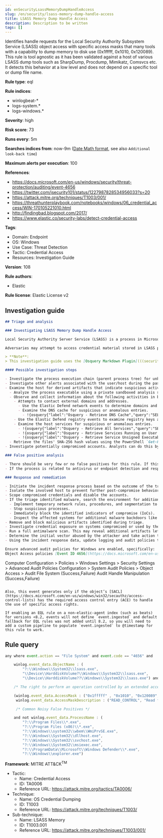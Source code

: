 ```yaml
---
id: enSecurityLsassMemoryDumpHandleAccess
slug: /en/security/lsass-memory-dump-handle-access
title: LSASS Memory Dump Handle Access
description: Description to be written
tags: []
---
```


<div id="lsass-memory-dump-handle-access"></div>

Identifies handle requests for the Local Security Authority Subsystem Service (LSASS) object access with specific access masks that many tools with a capability to dump memory to disk use (0x1fffff, 0x1010, 0x120089). This rule is tool agnostic as it has been validated against a host of various LSASS dump tools such as SharpDump, Procdump, Mimikatz, Comsvcs etc. It detects this behavior at a low level and does not depend on a specific tool or dump file name.

**Rule type**: eql

**Rule indices**:

* winlogbeat-*
* logs-system.*
* logs-windows.*

**Severity**: high

**Risk score**: 73

**Runs every**: 5m

**Searches indices from**: now-9m ([Date Math format](((ref))/common-options.html#date-math), see also <DocLink id="enSecurityRulesUiCreate" section="set-the-rules-schedule">`Additional look-back time`</DocLink>)

**Maximum alerts per execution**: 100

**References**:

* https://docs.microsoft.com/en-us/windows/security/threat-protection/auditing/event-4656
* https://twitter.com/jsecurity101/status/1227987828534956033?s=20
* https://attack.mitre.org/techniques/T1003/001/
* https://threathunterplaybook.com/notebooks/windows/06_credential_access/WIN-170105221010.html
* http://findingbad.blogspot.com/2017/
* https://www.elastic.co/security-labs/detect-credential-access

**Tags**:

* Domain: Endpoint
* OS: Windows
* Use Case: Threat Detection
* Tactic: Credential Access
* Resources: Investigation Guide

**Version**: 108

**Rule authors**:

* Elastic

**Rule license**: Elastic License v2

## Investigation guide

```markdown
## Triage and analysis

### Investigating LSASS Memory Dump Handle Access

Local Security Authority Server Service (LSASS) is a process in Microsoft Windows operating systems that is responsible for enforcing security policy on the system. It verifies users logging on to a Windows computer or server, handles password changes, and creates access tokens.

Adversaries may attempt to access credential material stored in LSASS process memory. After a user logs on, the system generates and stores a variety of credential materials in LSASS process memory. This is meant to facilitate single sign-on (SSO) ensuring a user isn’t prompted each time resource access is requested. These credential materials can be harvested by an adversary using administrative user or SYSTEM privileges to conduct lateral movement using [alternate authentication material](https://attack.mitre.org/techniques/T1550/).

> **Note**:
> This investigation guide uses the [Osquery Markdown Plugin](((security-guide))/invest-guide-run-osquery.html) introduced in Elastic Stack version 8.5.0. Older Elastic Stack versions will display unrendered Markdown in this guide.

#### Possible investigation steps

- Investigate the process execution chain (parent process tree) for unknown processes. Examine their executable files for prevalence, whether they are located in expected locations, and if they are signed with valid digital signatures.
- Investigate other alerts associated with the user/host during the past 48 hours.
- Examine the host for derived artifacts that indicate suspicious activities:
  - Analyze the process executable using a private sandboxed analysis system.
  - Observe and collect information about the following activities in both the sandbox and the alert subject host:
    - Attempts to contact external domains and addresses.
      - Use the Elastic Defend network events to determine domains and addresses contacted by the subject process by filtering by the process' `process.entity_id`.
      - Examine the DNS cache for suspicious or anomalous entries.
        - !{osquery{"label":"Osquery - Retrieve DNS Cache","query":"SELECT * FROM dns_cache"}}
    - Use the Elastic Defend registry events to examine registry keys accessed, modified, or created by the related processes in the process tree.
    - Examine the host services for suspicious or anomalous entries.
      - !{osquery{"label":"Osquery - Retrieve All Services","query":"SELECT description, display_name, name, path, pid, service_type, start_type, status, user_account FROM services"}}
      - !{osquery{"label":"Osquery - Retrieve Services Running on User Accounts","query":"SELECT description, display_name, name, path, pid, service_type, start_type, status, user_account FROM services WHERE\nNOT (user_account LIKE '%LocalSystem' OR user_account LIKE '%LocalService' OR user_account LIKE '%NetworkService' OR\nuser_account == null)\n"}}
      - !{osquery{"label":"Osquery - Retrieve Service Unsigned Executables with Virustotal Link","query":"SELECT concat('https://www.virustotal.com/gui/file/', sha1) AS VtLink, name, description, start_type, status, pid,\nservices.path FROM services JOIN authenticode ON services.path = authenticode.path OR services.module_path =\nauthenticode.path JOIN hash ON services.path = hash.path WHERE authenticode.result != 'trusted'\n"}}
  - Retrieve the files' SHA-256 hash values using the PowerShell `Get-FileHash` cmdlet and search for the existence and reputation of the hashes in resources like VirusTotal, Hybrid-Analysis, CISCO Talos, Any.run, etc.
- Investigate potentially compromised accounts. Analysts can do this by searching for login events (for example, 4624) to the target host after the registry modification.

### False positive analysis

- There should be very few or no false positives for this rule. If this activity is expected or noisy in your environment, consider adding exceptions — preferably with a combination of user and command line conditions.
- If the process is related to antivirus or endpoint detection and response solutions, validate that it is installed on the correct path and signed with the company's valid digital signature.

### Response and remediation

- Initiate the incident response process based on the outcome of the triage.
- Isolate the involved host to prevent further post-compromise behavior.
- Scope compromised credentials and disable the accounts.
- If the triage identified malware, search the environment for additional compromised hosts.
  - Implement temporary network rules, procedures, and segmentation to contain the malware.
  - Stop suspicious processes.
  - Immediately block the identified indicators of compromise (IoCs).
  - Inspect the affected systems for additional malware backdoors like reverse shells, reverse proxies, or droppers that attackers could use to reinfect the system.
- Remove and block malicious artifacts identified during triage.
- Investigate credential exposure on systems compromised or used by the attacker to ensure all compromised accounts are identified. Reset passwords for these accounts and other potentially compromised credentials, such as email, business systems, and web services.
- Run a full antimalware scan. This may reveal additional artifacts left in the system, persistence mechanisms, and malware components.
- Determine the initial vector abused by the attacker and take action to prevent reinfection through the same vector.
- Using the incident response data, update logging and audit policies to improve the mean time to detect (MTTD) and the mean time to respond (MTTR).

Ensure advanced audit policies for Windows are enabled, specifically:
Object Access policies [Event ID 4656](https://docs.microsoft.com/en-us/windows/security/threat-protection/auditing/event-4656) (Handle to an Object was Requested)

```
Computer Configuration >
Policies >
Windows Settings >
Security Settings >
Advanced Audit Policies Configuration >
System Audit Policies >
Object Access >
Audit File System (Success,Failure)
Audit Handle Manipulation (Success,Failure)
```

Also, this event generates only if the object’s [SACL](https://docs.microsoft.com/en-us/windows/win32/secauthz/access-control-lists) has the required access control entry (ACE) to handle the use of specific access rights.

If enabling an EQL rule on a non-elastic-agent index (such as beats) for versions <8.2, events will not define `event.ingested` and default fallback for EQL rules was not added until 8.2, so you will need to add a custom pipeline to populate `event.ingested` to @timestamp for this rule to work.
```

## Rule query

```js
any where event.action == "File System" and event.code == "4656" and

    winlog.event_data.ObjectName : (
        "?:\\Windows\\System32\\lsass.exe",
        "\\Device\\HarddiskVolume?\\Windows\\System32\\lsass.exe",
        "\\Device\\HarddiskVolume??\\Windows\\System32\\lsass.exe") and

    /* The right to perform an operation controlled by an extended access right. */

    (winlog.event_data.AccessMask : ("0x1fffff" , "0x1010", "0x120089", "0x1F3FFF") or
     winlog.event_data.AccessMaskDescription : ("READ_CONTROL", "Read from process memory"))

     /* Common Noisy False Positives */

    and not winlog.event_data.ProcessName : (
        "?:\\Program Files\\*.exe",
        "?:\\Program Files (x86)\\*.exe",
        "?:\\Windows\\system32\\wbem\\WmiPrvSE.exe",
        "?:\\Windows\\System32\\dllhost.exe",
        "?:\\Windows\\System32\\svchost.exe",
        "?:\\Windows\\System32\\msiexec.exe",
        "?:\\ProgramData\\Microsoft\\Windows Defender\\*.exe",
        "?:\\Windows\\explorer.exe")

```

**Framework**: MITRE ATT&CK<sup>TM</sup>

* Tactic:
    * Name: Credential Access
    * ID: TA0006
    * Reference URL: https://attack.mitre.org/tactics/TA0006/
* Technique:
    * Name: OS Credential Dumping
    * ID: T1003
    * Reference URL: https://attack.mitre.org/techniques/T1003/
* Sub-technique:
    * Name: LSASS Memory
    * ID: T1003.001
    * Reference URL: https://attack.mitre.org/techniques/T1003/001/

